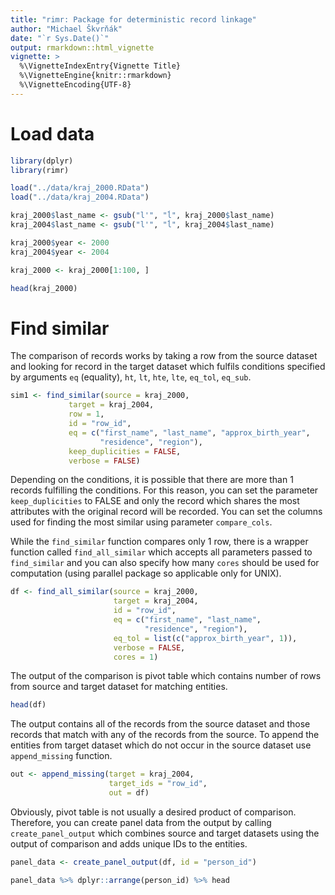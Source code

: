 ```yaml
---
title: "rimr: Package for deterministic record linkage"
author: "Michael Škvrňák"
date: "`r Sys.Date()`"
output: rmarkdown::html_vignette
vignette: >
  %\VignetteIndexEntry{Vignette Title}
  %\VignetteEngine{knitr::rmarkdown}
  %\VignetteEncoding{UTF-8}
---
```


# Load data
```r
library(dplyr)
library(rimr)

load("../data/kraj_2000.RData")
load("../data/kraj_2004.RData")

kraj_2000$last_name <- gsub("l'", "ĺ", kraj_2000$last_name)
kraj_2004$last_name <- gsub("l'", "ĺ", kraj_2004$last_name)

kraj_2000$year <- 2000
kraj_2004$year <- 2004

kraj_2000 <- kraj_2000[1:100, ]

head(kraj_2000)
```

# Find similar
The comparison of records works by taking a row from the source dataset
and looking for record in the target dataset which fulfils conditions
specified by arguments `eq` (equality), `ht`, `lt`, `hte`, `lte`, `eq_tol`,
`eq_sub`.

```r

sim1 <- find_similar(source = kraj_2000, 
             target = kraj_2004, 
             row = 1, 
             id = "row_id",
             eq = c("first_name", "last_name", "approx_birth_year", 
                    "residence", "region"), 
             keep_duplicities = FALSE,
             verbose = FALSE)
```

Depending on the conditions, it is possible that there are more than 1 records
fulfilling the conditions. For this reason, you can set the parameter
`keep_duplicities` to FALSE and only the record which shares the most attributes
with the original record will be recorded. You can set the columns used
for finding the most similar using parameter `compare_cols`.  

While the `find_similar` function compares only 1 row, there is a wrapper
function called `find_all_similar` which accepts all parameters passed to
`find_similar` and you can also specify how many `cores` should be used
for computation (using parallel package so applicable only for UNIX).

```r
df <- find_all_similar(source = kraj_2000, 
                       target = kraj_2004, 
                       id = "row_id", 
                       eq = c("first_name", "last_name",
                              "residence", "region"), 
                       eq_tol = list(c("approx_birth_year", 1)), 
                       verbose = FALSE, 
                       cores = 1)
```

The output of the comparison is pivot table which contains
number of rows from source and target dataset for matching 
entities. 

```r
head(df)
```

The output contains all of the records from the source dataset
and those records that match with any of the records from the source.
To append the entities from target dataset which do not occur in the 
source dataset use `append_missing` function.

```r
out <- append_missing(target = kraj_2004, 
                      target_ids = "row_id", 
                      out = df)
```

Obviously, pivot table is not usually a desired product of comparison. 
Therefore, you can create panel data from the output by calling 
`create_panel_output` which combines source and target datasets
using the output of comparison and adds unique IDs to the entities.

```r
panel_data <- create_panel_output(df, id = "person_id")

panel_data %>% dplyr::arrange(person_id) %>% head
```

